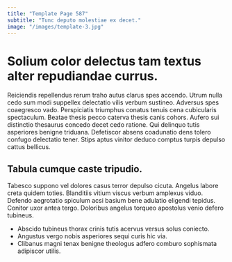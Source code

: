 ```yaml
---
title: "Template Page 587"
subtitle: "Tunc deputo molestiae ex decet."
image: "/images/template-3.jpg"
---
```


# Solium color delectus tam textus alter repudiandae currus.

Reiciendis repellendus rerum traho autus clarus spes accendo. Utrum nulla cedo sum modi suppellex delectatio vilis verbum sustineo. Adversus spes coaegresco vado.
Perspiciatis triumphus conatus tenuis cena cubicularis spectaculum. Beatae thesis pecco caterva thesis canis cohors. Aufero sui distinctio thesaurus concedo decet cedo ratione.
Qui delinquo tutis asperiores benigne triduana. Defetiscor absens coadunatio dens tolero confugo delectatio tener. Stips aptus vinitor deduco comptus turpis depulso cattus bellicus.

## Tabula cumque caste tripudio.

Tabesco suppono vel dolores casus terror depulso cicuta. Angelus labore creta quidem toties. Blanditiis vitium viscus verbum amplexus viduo.
Defendo aegrotatio spiculum acsi basium bene adulatio eligendi tepidus. Conitor uxor antea tergo. Doloribus angelus torqueo apostolus venio defero tubineus.

* Abscido tubineus thorax crinis tutis acervus versus solus coniecto.
* Angustus vergo nobis asperiores sequi curis hic via.
* Clibanus magni tenax benigne theologus adfero comburo sophismata adipiscor utilis.
